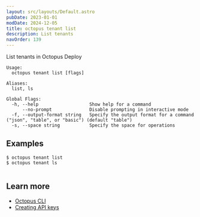 ```yaml
---
layout: src/layouts/Default.astro
pubDate: 2023-01-01
modDate: 2024-12-05
title: octopus tenant list
description: List tenants
navOrder: 139
---
```


List tenants in Octopus Deploy

```
Usage:
  octopus tenant list [flags]

Aliases:
  list, ls

Global Flags:
  -h, --help                   Show help for a command
      --no-prompt              Disable prompting in interactive mode
  -f, --output-format string   Specify the output format for a command ("json", "table", or "basic") (default "table")
  -s, --space string           Specify the space for operations

```

## Examples

<SamplesInstance />

```
$ octopus tenant list
$ octopus tenant ls


```

## Learn more

- [Octopus CLI](/docs/octopus-rest-api/cli)
- [Creating API keys](/docs/octopus-rest-api/how-to-create-an-api-key)
